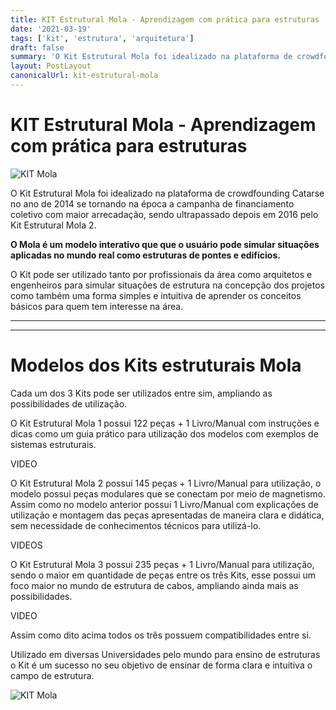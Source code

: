 ```yaml
---
title: KIT Estrutural Mola - Aprendizagem com prática para estruturas
date: '2021-03-19'
tags: ['kit', 'estrutura', 'arquitetura']
draft: false
summary: 'O Kit Estrutural Mola foi idealizado na plataforma de crowdfounding Catarse no ano de 2014 se tornando na época a campanha de financiamento coletivo com maior arrecadação, sendo ultrapassado depois em 2016 pelo Kit Estrutural Mola 2.'
layout: PostLayout
canonicalUrl: kit-estrutural-mola
---
```


# KIT Estrutural Mola - Aprendizagem com prática para estruturas

![KIT Mola](/static/images/kit-estrutural-mola/kit_molas_1_2_3.png)

O Kit Estrutural Mola foi idealizado na plataforma de crowdfounding Catarse no ano de 2014 se tornando na época a campanha de financiamento coletivo com maior arrecadação, sendo ultrapassado depois em 2016 pelo Kit Estrutural Mola 2.

**O Mola é um modelo interativo que que o usuário pode simular situações aplicadas no mundo real como estruturas de pontes e edifícios.**

O Kit pode ser utilizado tanto por profissionais da área como arquitetos e engenheiros para simular situações de estrutura na concepção dos projetos como também uma forma simples e intuitiva de aprender os conceitos básicos para quem tem interesse na área.

---

<TOCInline toc={props.toc} asDisclosure />

---

# Modelos dos Kits estruturais Mola

Cada um dos 3 Kits pode ser utilizados entre sim, ampliando as possibilidades de utilização.

O Kit Estrutural Mola 1 possui 122 peças + 1 Livro/Manual com instruções e dicas como um guia prático para utilização dos modelos com exemplos de sistemas estruturais.

VIDEO

O Kit Estrutural Mola 2 possui 145 peças + 1 Livro/Manual para utilização, o modelo possui peças modulares que se conectam por meio de magnetismo. Assim como no modelo anterior possui 1 Livro/Manual com explicações de utilização e montagem das peças apresentadas de maneira clara e didática, sem necessidade de conhecimentos técnicos para utilizá-lo.

VIDEOS

O Kit Estrutural Mola 3 possui 235 peças + 1 Livro/Manual para utilização, sendo o maior em quantidade de peças entre os três Kits, esse possui um foco maior no mundo de estrutura de cabos, ampliando ainda mais as possibilidades.

VIDEO

Assim como dito acima todos os três possuem compatibilidades entre si.

Utilizado em diversas Universidades pelo mundo para ensino de estruturas o Kit é um sucesso no seu objetivo de ensinar de forma clara e intuitiva o campo de estrutura.

![KIT Mola](/static/images/kit-estrutural-mola/kit_molas_1_2_3_aberto.png)
